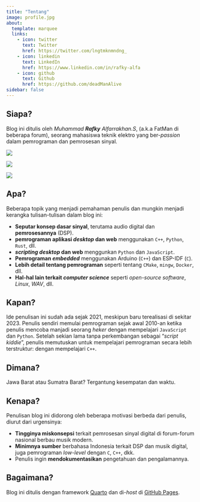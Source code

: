 ```yaml
---
title: "Tentang"
image: profile.jpg
about:
  template: marquee
  links:
    - icon: twitter
      text: Twitter
      href: https://twitter.com/lngtmknmndng_
    - icon: linkedin
      text: LinkedIn
      href: https://www.linkedin.com/in/rafky-alfa
    - icon: github
      text: Github
      href: https://github.com/deadManAlive
sidebar: false
---
```


## Siapa?
Blog ini ditulis oleh *Muhammad **Rafky** Alfarrakhan.S*, (a.k.a FatMan di beberapa forum), seorang mahasiswa teknik elektro yang ber-*passion* dalam pemrograman dan pemrosesan sinyal.

:::{layout="[[100], [40,-5, 40]]"}

[![](https://github-readme-stats.vercel.app/api?username=deadManAlive&count_private=true&card_width=495)](https://github.com/deadManAlive)

[![](https://github-readme-stats.vercel.app/api/top-langs/?username=deadManAlive&layout=compact&card_width=495&custom_title=Most%20Used%20Languages%20%28by%20Repo%29)](https://github.com/deadManAlive)

[![](https://github-readme-stats.vercel.app/api/wakatime?username=@deadmanalive&layout=compact&langs_count=5&custom_title=Most%20Used%20Languages%20%28by%20Time,%20since%20Sept.%202022%29)](https://github.com/deadManAlive)

:::

## Apa?
Beberapa topik yang menjadi pemahaman penulis dan mungkin menjadi kerangka tulisan-tulisan dalam blog ini:

* **Seputar konsep dasar sinyal**, terutama audio digital dan **pemrosesannya** (DSP).
* **pemrograman aplikasi *desktop* dan web** menggunakan `C++`, `Python`, `Rust`, dll.
* ***scripting desktop* dan web** menggunkan `Python` dan `JavaScript`.
* **Pemrograman *embedded*** menggunakan Arduino (`C++`) dan ESP-IDF (`C`).
* **Lebih detail tentang pemrograman** seperti tentang `CMake`, `mingw`, `Docker`, dll.
* **Hal-hal lain terkait *computer science*** seperti *open-source software*, *Linux*, *WAV*, dll.


## Kapan?
Ide penulisan ini sudah ada sejak 2021, meskipun baru terealisasi di sekitar 2023. Penulis sendiri memulai pemrograman sejak awal 2010-an ketika penulis mencoba manjadi seorang *heker* dengan mempelajari `JavaScript` dan `Python`. Setelah sekian lama tanpa perkembangan sebagai "*script kiddie*", penulis memutuskan untuk mempelajari pemrograman secara lebih terstruktur: dengan mempelajari `C++`.

## Dimana?
Jawa Barat atau Sumatra Barat? Tergantung kesempatan dan waktu.

## Kenapa?
Penulisan blog ini didorong oleh beberapa motivasi berbeda dari penulis, diurut dari urgensinya:

* **Tingginya miskonsepsi** terkait pemrosesan sinyal digital di forum-forum nasional berbau musik modern.
* **Minimnya sumber** berbahasa Indonesia terkait DSP dan musik digital, juga pemrograman *low-level* dengan `C`, `C++`, dkk.
* Penulis ingin **mendokumentasikan** pengetahuan dan pengalamannya.

## Bagaimana?
Blog ini ditulis dengan framework [Quarto](https://quarto.org/) dan di-*host* di [GitHub Pages](https://pages.github.com/).
